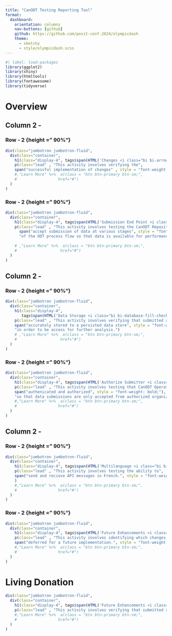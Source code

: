 ---
title: "CanODT Testing Reporting Tool"
format: 
  dashboard:
    orientation: columns
    nav-buttons: [github]
    github: https://github.com/posit-conf-2024/olympicdash
    theme:
      - sketchy
      - style/olympicdash.scss
---


```{r}
#| label: load-packages
library(ggplot2)
library(shiny)
library(htmltools)
library(fontawesome)
library(tidyverse)

```

# Overview

## Column 2 -

### Row - 2 {height =" 90%"}

::: {.card title=''}


```{r}

div(class="jumbotron jumbotron-fluid",
  div(class="container",
    h1(class="display-4", tags$span(HTML('Changes <i class="bi bi-arrow-repeat"></i>'))),
    p(class="lead" , "This activity involves verifying the",
    span("successful implementation of changes" , style = "font-weight: bold;"),"to previously-released CanODT modules (deceased donation, living donation and transplantation) ")
    #,"Learn More" %>%  a(class = "btn btn-primary btn-sm;",
    #                  href="#")  
  )
)
```

:::

### Row - 2 {height =" 90%"}

::: {.card title=""}


```{r}

div(class="jumbotron jumbotron-fluid",
  div(class="container",
    h1(class="display-4", tags$span(HTML('Submission End Point <i class="bi bi-arrows"></i>'))),
    p(class="lead" , "This activity involves testing the CanODT Repository to",
      span("accept submission of data at various stages", style = "font-weight: bold;"), 
      "of the ODT process flow so that data is available for performance reporting on a timely basis.")
    
    # ,"Learn More" %>%  a(class = "btn btn-primary btn-sm;",
    #                   href="#")  
  )
)
```

:::

## Column 2 -

### Row - 2 {height =" 90%"}

::: {.card title=''}


```{r}

div(class="jumbotron jumbotron-fluid",
  div(class="container",
    h1(class="display-4", 
       tags$span(HTML('Data Storage <i class="bi bi-database-fill-check"></i>'))),
    p(class="lead" , "This activity involves verifying that submitted and updated data is",
    span("accurately stored to a persisted data store", style = "font-weight: bold;"),
    "in order to be access for further analysis.")
    # ,"Learn More" %>%  a(class = "btn btn-primary btn-sm;",
    #                   href="#")  
  )
)
```

:::

### Row - 2 {height =" 90%"}

::: {.card title=''}


```{r}

div(class="jumbotron jumbotron-fluid",
  div(class="container",
    h1(class="display-4", tags$span(HTML('Authorize Submitter <i class="bi bi-shield-lock"></i>'))),
    p(class="lead" , "This activity involves testing that CanODT Operators to be",
    span("authenicated and authorized", style = "font-weight: bold;"),
    "so that data submissions are only accepted from authorized organizations and submitters.")
    #,"Learn More" %>%  a(class = "btn btn-primary btn-sm;",
    #                  href="#")  
  )
)
```

:::

## Column 2 -

### Row - 2 {height =" 90%"}

::: {.card title=''}


```{r}

div(class="jumbotron jumbotron-fluid",
  div(class="container",
    h1(class="display-4", tags$span(HTML('Multilanguage <i class="bi bi-spellcheck"></i>'))),
    p(class="lead" , "This activity involves testing the ability to",
    span("send and recieve API messages in French.", style = "font-weight: bold;")
    )
    #,"Learn More" %>%  a(class = "btn btn-primary btn-sm;",
    #                  href="#")  
  )
)
```

:::

### Row - 2 {height =" 90%"}

::: {.card title=''}


```{r}

div(class="jumbotron jumbotron-fluid",
  div(class="container",
    h1(class="display-4", tags$span(HTML('Future Enhancements <i class="bi bi-calendar4-week"></i>'))),
    p(class="lead" , "This activity involves identifying which changes are not essential for this upcoming release and therefore can be",
    span("deferred for a future implementation.", style = "font-weight: bold;"))
    #,"Learn More" %>%  a(class = "btn btn-primary btn-sm;",
    #                  href="#")  
  )
)
```

:::

# Living Donation 

::: {.card title=''}


```{r}

div(class="jumbotron jumbotron-fluid",
  div(class="container",
    h1(class="display-4", tags$span(HTML('Future Enhancements <i class="bi bi-calendar4-week"></i>'))),
    p(class="lead" , "This activity involves verifying that submitted and updated data is accurately stored to a persisted data store in order to be access for further analysis.")
    #,"Learn More" %>%  a(class = "btn btn-primary btn-sm;",
    #                  href="#")  
  )
)
```

:::
